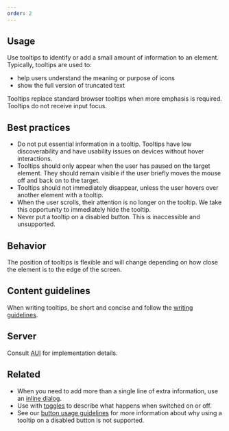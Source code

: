 ```yaml
---
order: 2
---
```


## Usage

Use tooltips to identify or add a small amount of information to an element. Typically, tooltips are used to:

- help users understand the meaning or purpose of icons
- show the full version of truncated text

Tooltips replace standard browser tooltips when more emphasis is required. Tooltips do not receive input focus.

## Best practices

- Do not put essential information in a tooltip. Tooltips have low discoverability and have usability issues on devices without hover interactions.
- Tooltips should only appear when the user has paused on the target element. They should remain visible if the user briefly moves the mouse off and back on to the target.
- Tooltips should not immediately disappear, unless the user hovers over another element with a tooltip.
- When the user scrolls, their attention is no longer on the tooltip. We take this opportunity to immediately hide the tooltip.
- Never put a tooltip on a disabled button. This is inaccessible and unsupported. 

## Behavior

The position of tooltips is flexible and will change depending on how close the element is to the edge of the screen.

## Content guidelines

When writing tooltips, be short and concise and follow the [writing guidelines](/content/writing-style).

## Server

Consult [AUI](https://docs.atlassian.com/aui/latest/docs/tooltips.html) for implementation details.

## Related

- When you need to add more than a single line of extra information, use an [inline dialog](/components/inline-dialog).
- Use with [toggles](/components/toggle) to describe what happens when switched on or off.
- See our [button usage guidelines](/components/button/usage#do-not-put-tooltips-on-disabled-buttons) for more information about why using a tooltip on a disabled button is not supported.
